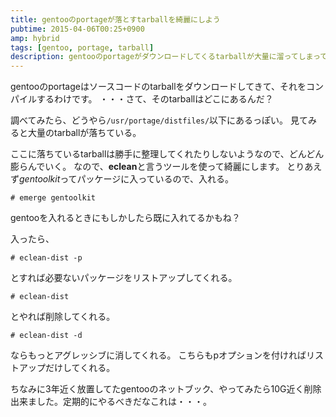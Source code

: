 ```yaml
---
title: gentooのportageが落とすtarballを綺麗にしよう
pubtime: 2015-04-06T00:25+0900
amp: hybrid
tags: [gentoo, portage, tarball]
description: gentooのportageがダウンロードしてくるtarballが大量に溜ってしまっていたのですが、不要なものを見つけて綺麗にしてくれるツールがありました。
---
```


gentooのportageはソースコードのtarballをダウンロードしてきて、それをコンパイルするわけです。
・・・さて、そのtarballはどこにあるんだ？

調べてみたら、どうやら`/usr/portage/distfiles/`以下にあるっぽい。
見てみると大量のtarballが落ちている。

ここに落ちているtarballは勝手に整理してくれたりしないようなので、どんどん膨らんでいく。
なので、**eclean**と言うツールを使って綺麗にします。
とりあえず*gentoolkit*ってパッケージに入っているので、入れる。
```
# emerge gentoolkit
```
gentooを入れるときにもしかしたら既に入れてるかもね？

入ったら、
```
# eclean-dist -p
```
とすれば必要ないパッケージをリストアップしてくれる。

```
# eclean-dist
```
とやれば削除してくれる。

```
# eclean-dist -d
```
ならもっとアグレッシブに消してくれる。
こちらもpオプションを付ければリストアップだけしてくれる。

ちなみに3年近く放置してたgentooのネットブック、やってみたら10G近く削除出来ました。定期的にやるべきだなこれは・・・。
